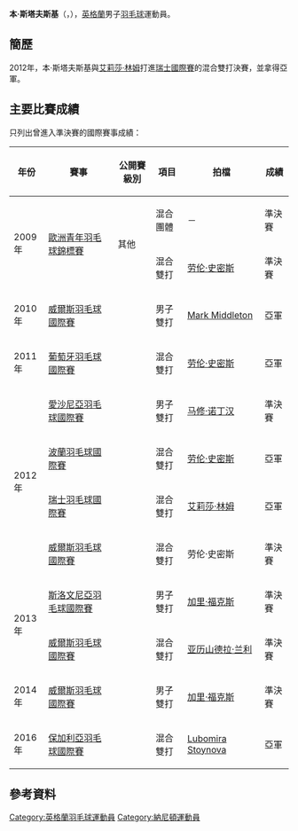 {{noteTA|G1=Badminton}}
{{Infobox 羽球選手
| playername              = 本·斯塔夫斯基<br/>{{lang|en|Ben Stawski}}
| image                   = 
| size                    = 
| caption                 = 
| birth_name              = 
| date_of_birth           = {{birth_date_and_age|1990|6|5}}
| place_of_birth          = 
| height                  = 
| weight                  = 
| event                   = 男子雙打、混合雙打
| country                 = {{ENG}}
| years_active            = 
| handedness              = 
| coach                   = 
| highest_ranking         = 第59位（混雙-[[劳伦·史密斯|劳伦·史密斯]]）
| date_of_highest_ranking = 2012年10月4日<ref name="ranking">[http://bwfcontent.tournamentsoftware.com/ranking/player.aspx?id=5391&player=113525 BWF World Ranking - Ranking of Ben STAWSKI (75735)]{{en}}</ref>
| current_ranking         = 第65位（男雙-[[加里·福克斯|加里·福克斯]]）<br/>第91位（混雙-[[劳伦·史密斯|劳伦·史密斯]]）<br/>第227位（混雙-[[艾莉莎·林姆|艾莉莎·林姆]]）
| date_of_current_ranking = 2013年8月15日<ref>[http://bwfcontent.tournamentsoftware.com/ranking/category.aspx?id=5391&category=474 BWF World Ranking - BWF世界排名榜 (8/15/2013) - Men's doubles] {{Wayback|url=http://bwfcontent.tournamentsoftware.com/ranking/category.aspx?id=5391&category=474 |date=20200415175239 }}{{en}}</ref><ref>[http://bwfcontent.tournamentsoftware.com/ranking/category.aspx?id=5391&category=476 BWF World Ranking - BWF世界排名榜 (8/15/2013) - Mixed doubles]{{en}}</ref>
| played                  = 0勝–2負（男單）<br/>55勝–36負（男雙）<br/>36勝–34負（混雙）
| titles                  = 
| bwf_profile             = 83F9EE79-1740-43A2-BA7D-A9F4835C48F1
| bwf_id                  = 75735
| updated                 = 2013年8月19日
}}
{{MedalTableTop}}
{{MedalSport | 男子[[羽毛球|羽毛球]]}}
{{MedalCountry | {{ENG}}}}
{{MedalCompetition | [[歐洲青年羽毛球錦標賽|歐洲青年羽毛球錦標賽]]}}
{{MedalBronze| [[2009年歐洲青年羽毛球錦標賽|2009年 米蘭]] | 混合團體 }}
{{MedalBronze| [[2009年歐洲青年羽毛球錦標賽|2009年 米蘭]] | 混合雙打 }}
{{MedalBottom}}
'''本·斯塔夫斯基'''（{{lang-en|'''Ben Stawski'''}}，{{bd|1990年|6月5日}}），[[英格蘭|英格蘭]]男子[[羽毛球|羽毛球]]運動員。

==簡歷==
2012年，本·斯塔夫斯基與[[艾莉莎·林姆|艾莉莎·林姆]]打進[[2012年瑞士羽毛球國際賽|瑞士國際賽]]的混合雙打決賽，並拿得亞軍。

==主要比賽成績==
只列出曾進入準決賽的國際賽事成績：
{| class=wikitable style="text-align:center; font-size:small;" 
!width="50"|年份
!width="180"|賽事
!width="80"|公開賽級別
!width="60"|項目
!width="160"|拍檔
!width="50"|成績
|-
!rowspan="2"|2009年
|rowspan="2"|[[2009年歐洲青年羽毛球錦標賽|歐洲青年羽毛球錦標賽]]
|rowspan="2"|其他
|混合團體
|－
|bgcolor="#b8860b"|準決賽
|-
|混合雙打
|[[劳伦·史密斯|劳伦·史密斯]]
|bgcolor="#b8860b"|準決賽
|-
!rowspan="1"|2010年
|[[2010年威爾斯羽毛球國際賽|威爾斯羽毛球國際賽]]
|{{BWFIS}}
|男子雙打
|[[Mark_Middleton|Mark Middleton]]
|bgcolor="silver"|亞軍
|-
!rowspan="1"|2011年
|[[2011年葡萄牙羽毛球國際賽|葡萄牙羽毛球國際賽]]
|{{BWFIS}}
|混合雙打
|[[劳伦·史密斯|劳伦·史密斯]]
|bgcolor="silver"|亞軍
|-
!rowspan="4"|2012年
|[[2012年愛沙尼亞羽毛球國際賽|愛沙尼亞羽毛球國際賽]]
|{{BWFIS}}
|男子雙打
|[[马修·诺丁汉|马修·诺丁汉]]
|bgcolor="#b8860b"|準決賽
|-
|[[2012年波蘭羽毛球國際賽|波蘭羽毛球國際賽]]
|{{BWFIC}}
|混合雙打
|[[劳伦·史密斯|劳伦·史密斯]]
|bgcolor="silver"|亞軍
|-
|[[2012年瑞士羽毛球國際賽|瑞士羽毛球國際賽]]
|{{BWFIC}}
|混合雙打
|[[艾莉莎·林姆|艾莉莎·林姆]]
|bgcolor="silver"|亞軍
|-
|[[2012年威爾斯羽毛球國際賽|威爾斯羽毛球國際賽]]
|{{BWFIC}}
|混合雙打
|劳伦·史密斯
|bgcolor="#b8860b"|準決賽
|-
!rowspan="2"|2013年
|[[2013年斯洛文尼亞羽毛球國際賽|斯洛文尼亞羽毛球國際賽]]
|{{BWFIS}}
|男子雙打
|[[加里·福克斯|加里·福克斯]]
|bgcolor="#b8860b"|準決賽
|-
|[[2013年威爾斯羽毛球國際賽|威爾斯羽毛球國際賽]]
|{{BWFIC}}
|混合雙打
|[[亚历山德拉·兰利|亚历山德拉·兰利]]
|bgcolor="#b8860b"|準決賽
|-
!rowspan="1"|2014年
|[[2014年威爾斯羽毛球國際賽|威爾斯羽毛球國際賽]]
|{{BWFIC}}
|男子雙打
|[[加里·福克斯|加里·福克斯]]
|bgcolor="#b8860b"|準決賽
|-
!rowspan="1"|2016年
|[[2016年保加利亞羽毛球國際賽|保加利亞羽毛球國際賽]]
|{{BWFFS}}
|混合雙打
|{{flagicon|BUL}} [[Lubomira_Stoynova|Lubomira Stoynova]]
|bgcolor="silver"|亞軍
|}
{{BWF賽事級別索引}}

==參考資料==
{{Reflist}}

{{DEFAULTSORT:Stawski, Ben}}
[[Category:英格蘭羽毛球運動員|Category:英格蘭羽毛球運動員]]
[[Category:納尼頓運動員|Category:納尼頓運動員]]
